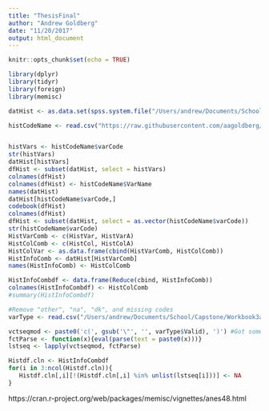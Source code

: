 ```yaml
---
title: "ThesisFinal"
author: "Andrew Goldberg"
date: "11/20/2017"
output: html_document
---
```


```r
knitr::opts_chunk$set(echo = TRUE)
```

```r
library(dplyr)
library(tidyr)
library(foreign)
library(memisc)

datHist <- as.data.set(spss.system.file("/Users/andrew/Documents/School/Capstone/Data/anes_timeseries_cdf_sav/anes_timseries_cdf.sav"))

histCodeName <- read.csv("https://raw.githubusercontent.com/aagoldberg/Thesis/master/HistCodeName.csv")


histVars <- histCodeName$varCode
str(histVars)
datHist[histVars]
dfHist <- subset(datHist, select = histVars)
colnames(dfHist)
colnames(dfHist) <- histCodeName$VarName
names(datHist)
datHist[histCodeName$varCode,]
codebook(dfHist)
colnames(dfHist)
dfHist <- subset(datHist, select = as.vector(histCodeName$varCode))
str(histCodeName$varCode)
HistVarComb <- c(HistVar, HistVarA)
HistColComb <- c(HistCol, HistColA)
HistColVar <- as.data.frame(cbind(HistVarComb, HistColComb))
HistInfoComb <- datHist[HistVarComb]
names(HistInfoComb) <- HistColComb

HistInfoCombdf <- data.frame(Reduce(cbind, HistInfoComb))
colnames(HistInfoCombdf) <- HistColComb
#summary(HistInfoCombdf)

#Remove "other", "na", "dk", and missing codes
varType <- read.csv("/Users/andrew/Documents/School/Capstone/Workbook3a.csv") #("Workbook2.csv" I manually labeled the variable types in excel) #hand coded the variable parameters

vctseqmod <- paste0('c(', gsub('\"', '', varType$Valid), ')') #Got some help on this
fctParse <- function(x){eval(parse(text = paste0(x)))}
lstseq <- lapply(vctseqmod, fctParse)

Histdf.cln <- HistInfoCombdf
for(i in 3:ncol(Histdf.cln)){
   Histdf.cln[,i][!(Histdf.cln[,i] %in% unlist(lstseq[i]))] <- NA
}
```



https://cran.r-project.org/web/packages/memisc/vignettes/anes48.html